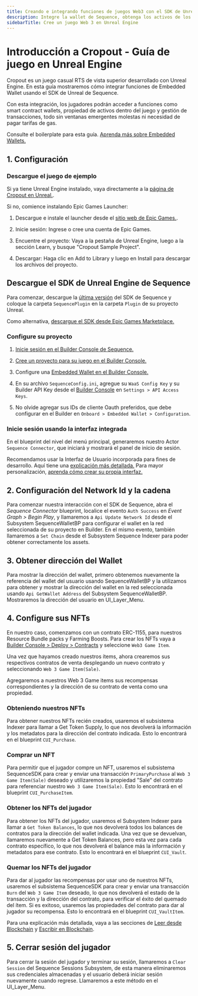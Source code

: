 ```yaml
---
title: Creando e integrando funciones de juegos Web3 con el SDK de Unreal Engine de Sequence
description: Integre la wallet de Sequence, obtenga los activos de los jugadores, firme mensajes, envíe transacciones y más usando el SDK de Unreal de Sequence.
sidebarTitle: Cree un juego Web 3 en Unreal Engine
---
```


# Introducción a Cropout - Guía de juego en Unreal Engine
Cropout es un juego casual RTS de vista superior desarrollado con Unreal Engine. En esta guía mostraremos cómo integrar funciones de Embedded Wallet usando el SDK de Unreal de Sequence.

Con esta integración, los jugadores podrán acceder a funciones como smart contract wallets, propiedad de activos dentro del juego y gestión de transacciones, todo sin ventanas emergentes molestas ni necesidad de pagar tarifas de gas.

Consulte el boilerplate para esta guía.
[Aprenda más sobre Embedded Wallets.](/solutions/wallets/overview#what-are-the-differences-between-these-options)

## 1. Configuración

### Descargue el juego de ejemplo
Si ya tiene Unreal Engine instalado, vaya directamente a la [página de Cropout en Unreal.](https://www.unrealengine.com/en-US/blog/cropout-casual-rts-game-sample-project).

Si no, comience instalando Epic Games Launcher:
1.  Descargue e instale el launcher desde el [sitio web de Epic Games.](https://www.unrealengine.com/en-US/download).

2.  Inicie sesión: Ingrese o cree una cuenta de Epic Games.

3.  Encuentre el proyecto: Vaya a la pestaña de Unreal Engine, luego a la sección Learn, y busque "Cropout Sample Project".

4.  Descargar: Haga clic en Add to Library y luego en Install para descargar los archivos del proyecto.

## Descargue el SDK de Unreal Engine de Sequence
Para comenzar, descargue la [última versión](https://github.com/0xsequence/sequence-unreal/releases) del SDK de Sequence y coloque la carpeta `SequencePlugin` en la carpeta `Plugin` de su proyecto Unreal.

Como alternativa, [descargue el SDK desde Epic Games Marketplace.](/sdk/unreal/v1/installation#using-epic-games-marketplace)

### Configure su proyecto

1.  [Inicie sesión en el Builder Console de Sequence.](/solutions/builder/getting-started)

2.  [Cree un proyecto para su juego en el Builder Console.](/solutions/builder/project-management)

3.  Configure una [Embedded Wallet en el Builder Console.](/solutions/builder/embedded-wallet#embedded-wallet-in-builder)

4.  En su archivo `SequenceConfig.ini`, agregue su `WaaS Config Key` y su Builder API Key desde el [Builder Console](/solutions/builder/getting-started#claim-an-api-access-key) en `Settings > API Access Keys`.

5.  No olvide agregar sus IDs de cliente Oauth preferidos, que debe configurar en el Builder en `Onboard > Embedded Wallet > Configuration`.

### Inicie sesión usando la interfaz integrada
En el blueprint del nivel del menú principal, generaremos nuestro Actor `Sequence Connector`, que iniciará y mostrará el panel de inicio de sesión.

Recomendamos usar la Interfaz de Usuario incorporada para fines de desarrollo. Aquí tiene una [explicación más detallada.](/sdk/unreal/v1/user_interfaces/)
Para mayor personalización, [aprenda cómo crear su propia interfaz.](/sdk/unreal/v1/authentication/)

## 2. Configuración del Network Id y la cadena
Para comenzar nuestra interacción con el SDK de Sequence, abra el _Sequence Connector_ blueprint, localice el evento `Auth Success` en _Event Graph > Begin Play_, y llamaremos a `Api Update Network Id` desde el Subsystem SequenceWalletBP para configurar el wallet en la red seleccionada de su proyecto en Builder.
En el mismo evento, también llamaremos a `Set Chain` desde el Subsystem Sequence Indexer para poder obtener correctamente los assets.

## 3. Obtener dirección del Wallet
Para mostrar la dirección del wallet, primero obtenemos nuevamente la referencia del wallet del usuario usando SequenceWalletBP y la utilizamos para obtener y mostrar la dirección del wallet en la red seleccionada usando `Api GetWallet Address` del Subsystem SequenceWalletBP. Mostraremos la dirección del usuario en UI\_Layer\_Menu.

## 4. Configure sus NFTs
En nuestro caso, comenzamos con un contrato ERC-1155, para nuestros Resource Bundle packs y Farming Boosts. Para crear los NFTs vaya a [Builder Console >  Deploy > Contracts](/solutions/builder/contracts/) y seleccione `Web3 Game Item`.

Una vez que hayamos creado nuestros ítems, ahora crearemos sus respectivos contratos de venta desplegando un nuevo contrato y seleccionando `Web 3 Game Item(Sale)`.

Agregaremos a nuestros Web 3 Game items sus recompensas correspondientes y la dirección de su contrato de venta como una propiedad.

### Obteniendo nuestros NFTs
Para obtener nuestros NFTs recién creados, usaremos el subsistema Indexer para llamar a Get Token Supply, lo que nos devolverá la información y los metadatos para la dirección del contrato indicada. Esto lo encontrará en el blueprint `CUI_Purchase`.

### Comprar un NFT
Para permitir que el jugador compre un NFT, usaremos el subsistema SequenceSDK para crear y enviar una transacción `PrimaryPurchase` al `Web 3 Game Item(Sale)` deseado y utilizaremos la propiedad "Sale" del contrato para referenciar nuestro `Web 3 Game Item(Sale)`. Esto lo encontrará en el blueprint `CUI_PurchaseItem`.

### Obtener los NFTs del jugador
Para obtener los NFTs del jugador, usaremos el Subsystem Indexer para llamar a `Get Token Balances`, lo que nos devolverá todos los balances de contratos para la dirección del wallet indicada. Una vez que se devuelvan, llamaremos nuevamente a Get Token Balances, pero esta vez para cada contrato específico, lo que nos devolverá el balance más la información y metadatos para ese contrato. Esto lo encontrará en el blueprint `CUI_Vault`.

### Quemar los NFTs del jugador
Para dar al jugador las recompensas por usar uno de nuestros NFTs, usaremos el subsistema SequenceSDK para crear y enviar una transacción `Burn` del `Web 3 Game Item` deseado, lo que nos devolverá el estado de la transacción y la dirección del contrato, para verificar el éxito del quemado del ítem. Si es exitoso, usaremos las propiedades del contrato para dar al jugador su recompensa. Esto lo encontrará en el blueprint `CUI_VaultItem`.

Para una explicación más detallada, vaya a las secciones de [Leer desde Blockchain](/sdk/unreal/v1/read-from-blockchain/) y [Escribir en Blockchain](/sdk/unreal/v1/write-to-blockchain/).

## 5. Cerrar sesión del jugador
Para cerrar la sesión del jugador y terminar su sesión, llamaremos a `Clear Session` del Sequence Sessions Subsystem, de esta manera eliminaremos sus credenciales almacenadas y el usuario deberá iniciar sesión nuevamente cuando regrese. Llamaremos a este método en el UI\_Layer\_Menu.